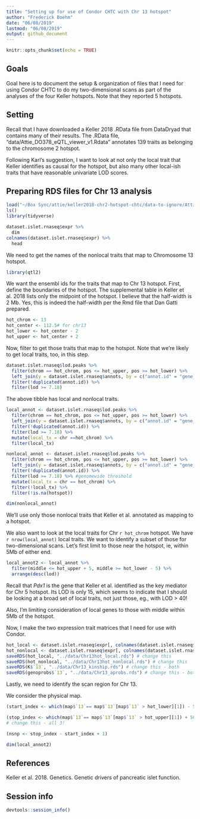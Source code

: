 ```yaml
---
title: "Setting up for use of Condor CHTC with Chr 13 hotspot"
author: "Frederick Boehm"
date: "06/08/2019"
lastmod: "06/08/2019"
output: github_document
---
```


```r
knitr::opts_chunk$set(echo = TRUE)
```

## Goals

Goal here is to document the setup & organization of files that I need for using Condor CHTC to do my two-dimensional scans as part of the analyses of the four Keller hotspots. Note that they reported 5 hotspots. 

## Setting

Recall that I have downloaded a Keller 2018 .RData file from DataDryad that contains many of their results. The .RData file, "data/Attie_DO378_eQTL_viewer_v1.Rdata" annotates 139 traits as belonging to the chromosome 2 hotspot.

Following Karl's suggestion, I want to look at not only the local trait that Keller identifies as causal for the hotspot, but also many other local-ish traits that have reasonable univariate LOD scores.


## Preparing RDS files for Chr 13 analysis


```r
load("~/Box Sync/attie/keller2018-chr2-hotspot-chtc/data-to-ignore/Attie_DO378_eQTL_viewer_v1.Rdata")
ls()
library(tidyverse)
```

```r
dataset.islet.rnaseq$expr %>%
  dim
colnames(dataset.islet.rnaseq$expr) %>%
  head
```

We need to get the names of the nonlocal traits that map to Chromosome 13 hotspot. 

```r
library(qtl2)
```


We want the ensembl ids for the traits that map to Chr 13 hotspot. First, define the boundaries of the hotspot. The supplemental table in Keller et al. 2018 lists only the midpoint of the hotspot. I believe that the half-width is 2 Mb. Yes, this is indeed the half-width per the Rmd file that Dan Gatti prepared.

```r
hot_chrom <- 13
hot_center <- 112.5# for chr13
hot_lower <- hot_center - 2
hot_upper <- hot_center + 2
```

Now, filter to get those traits that map to the hotspot. Note that we're likely to get local traits, too, in this step.

```r
dataset.islet.rnaseq$lod.peaks %>%
  filter(chrom == hot_chrom, pos <= hot_upper, pos >= hot_lower) %>%
  left_join(y = dataset.islet.rnaseq$annots, by = c("annot.id" = "gene_id")) %>%
  filter(!duplicated(annot.id)) %>%
  filter(lod >= 7.18)
```

The above tibble has local and nonlocal traits.


```r
local_annot <- dataset.islet.rnaseq$lod.peaks %>%
  filter(chrom == hot_chrom, pos <= hot_upper, pos >= hot_lower) %>%
  left_join(y = dataset.islet.rnaseq$annots, by = c("annot.id" = "gene_id")) %>%
  filter(!duplicated(annot.id)) %>%
  filter(lod >= 7.18) %>%
  mutate(local_tx = chr ==hot_chrom) %>%
  filter(local_tx)
```



```r
nonlocal_annot <- dataset.islet.rnaseq$lod.peaks %>%
  filter(chrom == hot_chrom, pos <= hot_upper, pos >= hot_lower) %>%
  left_join(y = dataset.islet.rnaseq$annots, by = c("annot.id" = "gene_id")) %>%
  filter(!duplicated(annot.id)) %>%
  filter(lod >= 7.18) %>% #genomewide threshold
  mutate(local_tx = chr == hot_chrom) %>%
  filter(!local_tx) %>% 
  filter(!is.na(hotspot))
```


```r
dim(nonlocal_annot)
```

We'll use only those nonlocal traits that Keller et al. annotated as mapping to a hotspot.

We also want to look at the local traits for Chr `r hot_chrom` hotspot. We have `r nrow(local_annot)` local traits. We want to identify a subset of those for two-dimensional scans. Let's first limit to those near the hotspot, ie, within 5Mb of either end.

```r
local_annot2 <- local_annot %>%
  filter(middle <= hot_upper + 5, middle >= hot_lower - 5) %>%
  arrange(desc(lod))
```

Recall that *Pdx1* is the gene that Keller et al. identified as the key mediator for Chr 5 hotspot. Its LOD is only 15, which seems to indicate that I should be looking at a broad set of local traits, not just those, eg., with LOD > 40!

Also, I'm limiting consideration of local genes to those with middle within 5Mb of the hotspot. 

Now, I make the two expression trait matrices that I need for use with Condor.

```r
hot_local <- dataset.islet.rnaseq$expr[, colnames(dataset.islet.rnaseq$expr) %in% local_annot2$annot.id]
hot_nonlocal <- dataset.islet.rnaseq$expr[, colnames(dataset.islet.rnaseq$expr) %in% nonlocal_annot$annot.id]
saveRDS(hot_local, "../data/Chr13hot_local.rds") # change this
saveRDS(hot_nonlocal, "../data/Chr13hot_nonlocal.rds") # change this
saveRDS(K$`13`, "../data/Chr13_kinship.rds") # change this - both
saveRDS(genoprobs$`13`, "../data/Chr13_aprobs.rds") # change this - both
```


Lastly, we need to identify the scan region for Chr 13.

We consider the physical map.

```r
(start_index <- which(map$`13`== map$`13`[map$`13` > hot_lower][1]) - 50) # change this - all 3!
```

```r
(stop_index <- which(map$`13`== map$`13`[map$`13` > hot_upper][1]) + 50)
# change this - all 3!
```

```r
(nsnp <- stop_index - start_index + 1)
```


```r
dim(local_annot2)
```





## References

Keller et al. 2018. Genetics. Genetic drivers of pancreatic islet function.

## Session info

```r
devtools::session_info()
```


